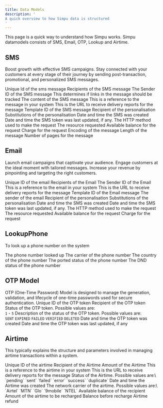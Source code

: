 ```yaml
---
title: Data Models
description: '
A quick overview to how Simpu data is structured
'
---
```

This page is a quick way to understand how Simpu works.
Simpu datamodels consists of SMS, Email, OTP, Lookup and Airtime.


## SMS
Boost growth with effective SMS campaigns. Stay connected with your customers at every stage of their journey by sending post-transaction, promotional, and personalized SMS messages.

<Accordion title="SMS Model">
    <ResponseField name="id" type="string" required="true">
        Unique Id of the sms message
    </ResponseField>
    <ResponseField name="recipients" type="array" required="true">
        Recipients of the SMS message
    </ResponseField>
    <ResponseField name="sender_id" type="string" required="true">
        The Sender ID of the SMS message
    </ResponseField>
    <ResponseField name="is_trackable" type="boolean">
        This determines if links in the message should be tracked
    </ResponseField>
    <ResponseField name="content" type="string">
        The content of the SMS message
    </ResponseField>
    <ResponseField name="external_ref" type="string">
        This is a reference to the message in your system
    </ResponseField>
    <ResponseField name="callback" type="string">
        This is the URL to receive delivery reports for the message
    </ResponseField>
    <ResponseField name="template_id" type="string">
        Template ID of the SMS message
    </ResponseField>
    <ResponseField name="personalisation" type="Object">
        <Expandable title="properties">
            <ResponseField name="to" type="string" required="true">
                Recipient of the personalisation
            </ResponseField>
            <ResponseField name="substitutions" type="object" required="true">
                Substitutions of the personalisation
            </ResponseField>
        </Expandable>
     </ResponseField>
    <ResponseField name="created_datetime" type="string">
       Date and time the SMS was created
    </ResponseField>
    <ResponseField name="updated_datetime" type="string">
       Date and time the SMS token was last updated, if any.
    </ResponseField>
    <ResponseField name="meta" type="Object" required="true">
        <Expandable title="properties">
            <ResponseField name="method" type="string" required="true">
                The HTTP method used to make the request
            </ResponseField>
            <ResponseField name="resource" type="string" required="true">
                The resource requested
            </ResponseField>
            <ResponseField name="estimate" type="Object" required="true">
                    <Expandable title="properties">
                        <ResponseField name="available_balance" type="number" required="true">
                            Available balance for the request
                        </ResponseField>
                        <ResponseField name="charge" type="number" required="true">
                            Charge for the request
                        </ResponseField>
                        <ResponseField name="encoding" type="string" required="true">
                            Encoding of the message
                        </ResponseField>
                        <ResponseField name="message_length" type="number" required="true">
                            Length of the message
                        </ResponseField>
                        <ResponseField name="pages" type="number" required="true">
                            Number of pages for the message
                        </ResponseField>
                    </Expandable>
            </ResponseField>
        </Expandable>
    </ResponseField>
</Accordion>

## Email

Launch email campaigns that captivate your audience. Engage customers at the ideal moment with tailored messages. Increase your revenue by pinpointing and targeting the right customers.

<Accordion title="Email Model">
    <ResponseField name="id" type="string" required="true">
        Unique ID of the email
    </ResponseField>
    <ResponseField name="recipients" type="array" required="true">
        Recipients of the Email
    </ResponseField>
    <ResponseField name="sender_id" type="string" required="true">
        The Sender ID of the Email
    </ResponseField>
    <ResponseField name="external_ref" type="string">
        This is a reference to the email in your system
    </ResponseField>
    <ResponseField name="callback" type="string">
        This is the URL to receive delivery reports for the message
    </ResponseField>
    <ResponseField name="template_id" type="string">
        Template ID of the Email message
    </ResponseField>
     <ResponseField name="from_name" type="string">
        The sender of the email
    </ResponseField>
    <ResponseField name="personalisation" type="Object">
        <Expandable title="properties">
            <ResponseField name="to" type="string" required="true">
                Recipient of the personalisation
            </ResponseField>
            <ResponseField name="substitutions" type="object" required="true">
                Substitutions of the personalisation
            </ResponseField>
        </Expandable>
     </ResponseField>
    <ResponseField name="created_datetime" type="string">
       Date and time the SMS was created
    </ResponseField>
    <ResponseField name="updated_datetime" type="string">
       Date and time the SMS token was last updated, if any.
    </ResponseField>
    <ResponseField name="meta" type="Object" required="true">
        <Expandable title="properties">
            <ResponseField name="method" type="string" required="true">
                The HTTP method used to make the request
            </ResponseField>
            <ResponseField name="resource" type="string" required="true">
                The resource requested
            </ResponseField>
            <ResponseField name="estimate" type="Object" required="true">
                <Expandable title="properties">
                    <ResponseField name="available_balance" type="number" required="true">
                        Available balance for the request
                    </ResponseField>
                    <ResponseField name="charge" type="number" required="true">
                        Charge for the request
                    </ResponseField>
                </Expandable>
            </ResponseField>
        </Expandable>
    </ResponseField>
</Accordion>

## LookupPhone

To look up a phone number on the system

<Accordion title="LookupPhone Model">
    <ResponseField name="msisdn" type="string" required="true">
        The phone number looked up
    </ResponseField>
    <ResponseField name="operator" type="string">
        The carrier of the phone number
    </ResponseField>
    <ResponseField name="country" type="string">
        The country of the phone number
    </ResponseField>
    <ResponseField name="ported" type="boolean">
        The ported status of the phone number
    </ResponseField>
    <ResponseField name="dnd" type="boolean">
        The DND status of the phone number
    </ResponseField>
</Accordion>

## OTP Model
OTP (One-Time Password) Model is designed to manage the generation, validation, and lifecycle of one-time passwords used for secure authentication.
<Accordion title="OTP Model">
    <ResponseField name="id" type="string" required="true">
        Unique ID of the OTP token
    </ResponseField>
    <ResponseField name="recipient" type="string" required="true">
        Recipient of the OTP token
    </ResponseField>
    <ResponseField name="status" type="number" required="true">
        Status of the OTP token. Possible values are:\
        `1` - `5`
    </ResponseField>
    <ResponseField name="status_desc" type="string" required="true">
        Description of the status of the OTP token. Possible values are:\
        `SENT` `EXPIRED` `FAILED` `VERIFIED` `DELETED`
    </ResponseField>
    <ResponseField name="created_datetime" type="string" required="true">
        Date and time the OTP token was created
    </ResponseField>
    <ResponseField name="updated_datetime" type="string">
        Date and time the OTP token was last updated, if any
    </ResponseField>
</Accordion>

## Airtime
This  typically explains the structure and parameters involved in managing airtime transactions within a system.

<Accordion title="Airtime Model">
    <ResponseField name="id" type="string" required="true">
        Unique ID of the airtime
    </ResponseField>
    <ResponseField name="recipient" type="string" required="true" >
        Recipient of the Airtime
    </ResponseField>
    <ResponseField name="amount" type="number" required="true" >
        Amount of the Airtime
    </ResponseField>
    <ResponseField name="external_ref" type="string">
        This is a reference to the airtime in your system
    </ResponseField>
    <ResponseField name="callback" type="string">
        This is the URL to receive delivery reports for the message
    </ResponseField>
    <ResponseField name="status" type="string">
        Status of the Airtime. Possible values are:\
        `pending` `sent` `failed` `error` `success` `duplicate`
    </ResponseField>
     <ResponseField name="created_datetime" type="string">
        Date and time the Airtime  was created
    </ResponseField>
    <ResponseField name="network" type="string">
        The network carrier of the airtime. Possible values are:\
        `Airtel` `MTN` `Glo` `9mobile` `NTEL`
    </ResponseField>
    <ResponseField name="meta" type="Object" required="true">
        <Expandable title="properties">
            <ResponseField name="method" type="string" required="true">
                    <ResponseField name="available_balance" type="number" required="true">
                        Available balance of the recipient
                    </ResponseField>
                    <ResponseField name="amount" type="number" required="true">
                        Amount of the airtime to be recharged
                    </ResponseField>
                    <ResponseField name="balance_before" type="number" required="true">
                        Balance before recharge
                    </ResponseField>
                    <ResponseField name="refunded" type="number" required="true">
                       Airtime refund
                    </ResponseField>
            </ResponseField>
        </Expandable>
    </ResponseField>
</Accordion>

